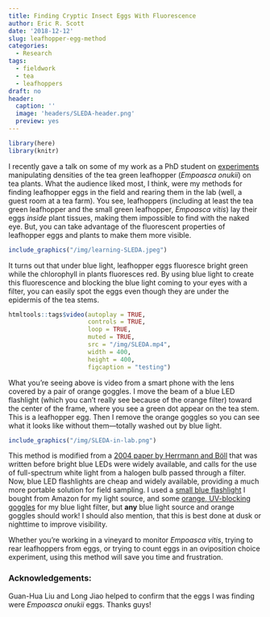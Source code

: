 ```yaml
---
title: Finding Cryptic Insect Eggs With Fluorescence
author: Eric R. Scott
date: '2018-12-12'
slug: leafhopper-egg-method
categories:
  - Research
tags:
  - fieldwork
  - tea
  - leafhoppers
draft: no
header:
  caption: ''
  image: 'headers/SLEDA-header.png'
  preview: yes
---
```

```r
library(here)
library(knitr)
```

I recently gave a talk on some of my work as a PhD student on [experiments](http://www.ericrscott.com/project/climate-leafhopper-quality/) manipulating densities of the tea green leafhopper (*Empoasca onukii*) on tea plants. What the audience liked most, I think, were my methods for finding leafhopper eggs in the field and rearing them in the lab (well, a guest room at a tea farm). You see, leafhoppers (including at least the tea green leafhopper and the small green leafhopper, *Empoasca vitis*) lay their eggs *inside* plant tissues, making them impossible to find with the naked eye. But, you can take advantage of the fluorescent properties of leafhopper eggs and plants to make them more visible.

```r
include_graphics("/img/learning-SLEDA.jpeg")
```

It turns out that under blue light, leafhopper eggs fluoresce bright green while the chlorophyll in plants fluoresces red.  By using blue light to create this fluorescence and blocking the blue light coming to your eyes with a filter, you can easily spot the eggs even though they are under the epidermis of the tea stems.

```r
htmltools::tags$video(autoplay = TRUE,
                      controls = TRUE,
                      loop = TRUE,
                      muted = TRUE,
                      src = "/img/SLEDA.mp4",
                      width = 400,
                      height = 400,
                      figcaption = "testing")
```

What you're seeing above is video from a smart phone with the lens covered by a pair of orange goggles.  I move the beam of a blue LED flashlight (which you can't really see because of the orange filter) toward the center of the frame, where you see a green dot appear on the tea stem.  This is a leafhopper egg.  Then I remove the orange goggles so you can see what it looks like without them---totally washed out by blue light.

```r
include_graphics("/img/SLEDA-in-lab.png")
```


This method is modified from a [2004 paper by Herrmann and Böll](http://link.springer.com/10.1007/BF03356146) that was written before bright blue LEDs were widely available, and calls for the use of full-spectrum white light from a halogen bulb passed through a filter. Now, blue LED flashlights are cheap and widely available, providing a much more portable solution for field sampling. I used a [small blue flashlight](https://www.amazon.com/WAYLLSHINE-Flashlight-Adjustable-Camping-Activities/dp/B00WD0XFAW) I bought from Amazon for my light source, and some [orange, UV-blocking goggles](https://www.amazon.com/Uvex-S0360X-Ultra-spec-SCT-Orange-Anti-Fog/dp/B003OBZ64M/ref=sr_1_3?ie=UTF8&qid=1544637112&sr=8-3&keywords=uvex+orange+goggles) for my blue light filter, but **any** blue light source and orange goggles should work!  I should also mention, that this is best done at dusk or nighttime to improve visibility.

Whether you're working in a vineyard to monitor *Empoasca vitis*, trying to rear leafhoppers from eggs, or trying to count eggs in an oviposition choice experiment, using this method will save you time and frustration.

### Acknowledgements:

Guan-Hua Liu and Long Jiao helped to confirm that the eggs I was finding were *Empoasca onukii* eggs.  Thanks guys!